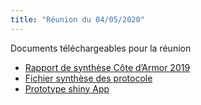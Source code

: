 ```yaml
---
title: "Réunion du 04/05/2020"
---    
```


Documents téléchargeables pour la réunion

- [Rapport de synthèse Côte d'Armor 2019](./Rmd_encours/Analyse_rapport_2019_Armor.pdf)  
- [Fichier synthèse des protocole](./presentation/detail_protocole.xlsx)
- [Prototype shiny App](https://regisgallon.shinyapps.io/OBADE_Shiny/)
